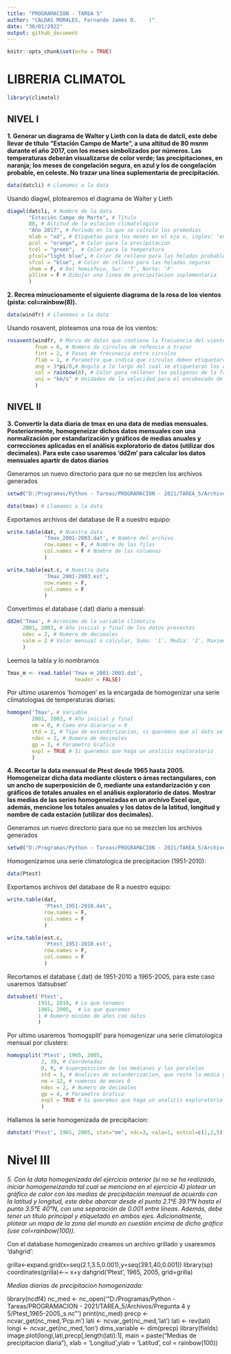 ```yaml
---
title: "PROGRAMACION - TAREA 5"
author: "CALDAS MORALES, Fernando James D.    |"
date: "30/01/2022"
output: github_document
---
```


```r
knitr::opts_chunk$set(echo = TRUE)
```

# LIBRERIA CLIMATOL

```r
library(climatol)
```

## NIVEL I

**1. Generar un diagrama de Walter y Lieth con la data de datcli, este debe llevar de título “Estación Campo de Marte”, a una altitud de 80 msnm durante el año 2017, con los meses simbolizados por números. Las temperaturas deberán visualizarse de color verde; las precipitaciones, en naranja; los meses de congelación segura, en azul y los de congelación probable, en celeste. No trazar una línea suplementaria de precipitación.**

```r
data(datcli) # Llamamos a la data
```

Usando diagwl, plotearemos el diagrama de Walter y Lieth

```r
diagwl(datcli, # Nombre de la data
       "Estación Campo de Marte", # Titulo
       80, # Altitud de la estacion climatologica 
       "Año 2017", # Periodo en la que se calculo los promedios
       mlab = "xd", # Etiquetas para los meses en el eje x, ingles: 'en', español: 'es', numerico: 'xd' 
       pcol = "orange", # Color para la precipitacion 
       tcol = "green",  # Color para la temperatura
       pfcol="light blue", # Color de relleno para las heladas probables
       sfcol = "blue", # Color de relleno para las heladas seguras
       shem = F, # Del hemisfeio, Sur: 'T', Norte: 'F'
       p3line = F # Dibujar una linea de precipitacion suplementaria
       )
```

**2. Recrea minuciosamente el siguiente diagrama de la rosa de los vientos (pista: col=rainbow(8)).**

```r
data(windfr) # Llamamos a la data 
```

Usando rosavent, ploteamos una rosa de los vientos:

```r
rosavent(windfr, # Marco de datos que contiene la frecuencia del viento 
         fnum = 6, # Numero de circulos de refencia a trazar 
         fint = 2, # Pasos de frecunecia entre circulos 
         flab = 1, # Parametro que indica que circulos deben etiquetarce, Solo Ext: '1', Todo: '2'
         ang = 3*pi/8,# Angulo a lo largo del cual se etiquetaran los circulos 
         col = rainbow(8), # Color para rellenar los poligonos de la frecuencia 
         uni = "km/s" # Unidades de la velocidad para el encabezado de la viñeta
         )
```

## NIVEL II

**3. Convertir la data diaria de tmax en una data de medias mensuales. Posteriormente, homogeneizar dichos datos mensuales con una normalización por estandarización y gráficos de medias anuales y correcciones aplicadas en el análisis exploratorio de datos (utilizar dos decimales). Para este caso usaremos 'dd2m' para calcular los datos mensuales apartir de datos diarios**

Generamos un nuevo directorio para que no se mezclen los archivos generados 

```r
setwd("D:/Programas/Python - Tareas/PROGRAMACION - 2021/TAREA_5/Archivos/Pregunta 3")
```

```r
data(tmax) # Llamamos a la data 
```

Exportamos archivos del database de R a nuestro equipo:

```r
write.table(dat, # Nuestra data 
            'Tmax_2001-2003.dat', # Nombre del archivo 
            row.names = F, # Nombre de las filas
            col.names = F # Nombre de las columnas
            )

write.table(est.c, # Nuestra data 
            'Tmax_2001-2003.est', 
            row.names = F, 
            col.names = F 
            )
```

Convertimos el database (.dat) diario a mensual:

```r
dd2m('Tmax', # Acronimo de la variable climatica 
     2001, 2003, # Año inicial y final de los datos presentes 
     ndec = 2, # Numero de decimales 
     valm = 2 # Valor mensual a calcular, Suma: '1', Media: '2', Maximo: '3', Minimo: '4'
     )
```

Leemos la tabla y lo nombramos

```r
Tmax_m <- read.table('Tmax-m_2001-2003.dat', 
                      header = FALSE)
```

Por ultimo usaremos 'homogen' es la encargada de homogenizar una serie climatologias de temperaturas diarias:

```r
homogen('Tmax', # Variable
        2001, 2003, # Año inicial y final
        nm = 0, # Como era diararia = 0 
        std = 2, # Tipo de estandirizacion, si queremos que al dato se le divida por su media
        ndec = 2, # Numero de decimales
        gp = 3, # Parametro Grafico 
        expl = TRUE # Si queremos que haga un analicis exploratorio 
        )
```

**4. Recortar la data mensual de Ptest desde 1965 hasta 2005. Homogeneizar dicha data mediante clústers o áreas rectangulares, con un ancho de superposición de 0, mediante una estandarización y con gráficos de totales anuales en el análisis exploratorio de datos. Mostrar las medias de las series homogeneizadas en un archivo Excel que, además, mencione los totales anuales y los datos de la latitud, longitud y nombre de cada estación (utilizar dos decimales).**

Generamos un nuevo directorio para que no se mezclen los archivos generados 

```r
setwd("D:/Programas/Python - Tareas/PROGRAMACION - 2021/TAREA_5/Archivos/Pregunta 4 y 5")
```

Homogenizamos una serie climatologica de precipitacion (1951-2010):

```r
data(Ptest)
```

Exportamos archivos del database de R a nuestro equipo:

```r
write.table(dat,
            'Ptest_1951-2010.dat',
            row.names = F,
            col.names = F
            )

write.table(est.c,
            'Ptest_1951-2010.est',
            row.names = F,
            col.names = F
            )
```

Recortamos el database (.dat) de 1951-2010 a 1965-2005, para este caso usaremos 'datsubset' 

```r
datsubset('Ptest', 
          1951, 2010, # Lo que tenemos 
          1965, 2005,  # Lo que queremos
          1 # Numero minimo de años con datos 
          )
```

Por ultimo usaremos 'homogsplit' para homogenizar una serie climatologica mensual por clusters:

```r
homogsplit('Ptest', 1965, 2005,
           2, 39, # Coordenadas 
           0, 0, # Superposicion de las medianas y las paralelas 
           std = 3, # Analices de estanderizacion, que reste la media y lo divida entre la estaderizacion estandar 
           nm = 12, # numeros de meses 0
           ndec = 2, # Numero de decimales
           gp = 4, # Parametro Grafico 
           expl = TRUE # Si queremos que haga un analicis exploratorio 
           )
```

Hallamos la serie homogenizada de precipitacion:

```r
dahstat('Ptest', 1965, 2005, stat="me", ndc=3, vala=1, estcol=c(1,2,5))
```

# Nivel III

*5. Con la data homogenizada del ejercicio anterior (si no se ha realizado, iniciar homogeneizando tal cual se menciona en el ejercicio 4) plotear un gráfico de calor con las medias de precipitación mensual de acuerdo con la latitud y longitud, este debe abarcar desde el punto 2.1°E 39.1°N hasta el punto 3.5°E 40°N, con una separación de 0.001 entre líneas.*
*Además, debe tener un título principal y etiquetado en ambos ejes. Adicionalmente, plotear un mapa de la zona del mundo en cuestión encima de dicho gráfico (use col=rainbow(100)).*

Con el database homogenizado creamos un archivo grillado y usaresmos 'dahgrid':


grilla<-expand.grid(x=seq(2.1,3.5,0.001),y=seq(39.1,40,0.001))
library(sp)
coordinates(grilla)<-~ x+y
dahgrid('Ptest', 1965, 2005, grid=grilla)

*Medias diarias de precipitacion homogenizada:*

library(ncdf4)
nc_med <- nc_open('"D:/Programas/Python - Tareas/PROGRAMACION - 2021/TAREA_5/Archivos/Pregunta 4 y 5/Ptest_1965-2005_s.nc"')
print(nc_med)
precp <- ncvar_get(nc_med,'Pcp.m') 
lati <- ncvar_get(nc_med,'lat')
lati <- rev(lati)
longi <- ncvar_get(nc_med,'lon')
dims_variable <- dim(precp)
library(fields)
image.plot(longi,lati,precp[,length(lati):1], main = paste("Medias de precipitacion diaria"), xlab = 'Longitud',ylab = 'Latitud', col = rainbow(100))

